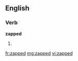 ==English==

===Verb===
'''zapped'''

# {{past of|[[zap]]}}

[[fr:zapped]]
[[mg:zapped]]
[[vi:zapped]]